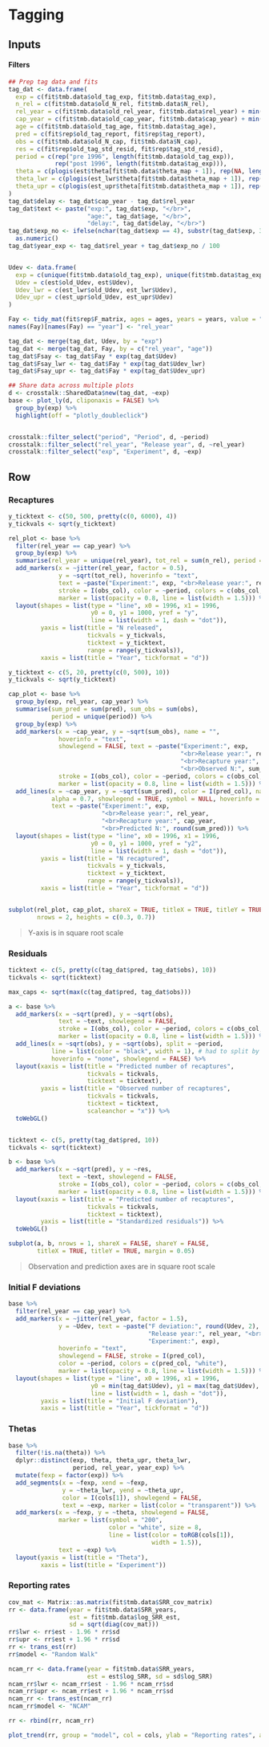 
Tagging
================================================================================


Inputs {.sidebar}
--------------------------------------------------------------------------------

#### **Filters**

```r

## Prep tag data and fits
tag_dat <- data.frame(
  exp = c(fit$tmb.data$old_tag_exp, fit$tmb.data$tag_exp),
  n_rel = c(fit$tmb.data$old_N_rel, fit$tmb.data$N_rel),
  rel_year = c(fit$tmb.data$old_rel_year, fit$tmb.data$rel_year) + min(years),
  cap_year = c(fit$tmb.data$old_cap_year, fit$tmb.data$cap_year) + min(years),
  age = c(fit$tmb.data$old_tag_age, fit$tmb.data$tag_age),
  pred = c(fit$rep$old_tag_report, fit$rep$tag_report),
  obs = c(fit$tmb.data$old_N_cap, fit$tmb.data$N_cap),
  res = c(fit$rep$old_tag_std_resid, fit$rep$tag_std_resid),
  period = c(rep("pre 1996", length(fit$tmb.data$old_tag_exp)),
             rep("post 1996", length(fit$tmb.data$tag_exp))),
  theta = c(plogis(est$theta[fit$tmb.data$theta_map + 1]), rep(NA, length(fit$tmb.data$tag_exp))),
  theta_lwr = c(plogis(est_lwr$theta[fit$tmb.data$theta_map + 1]), rep(NA, length(fit$tmb.data$tag_exp))),
  theta_upr = c(plogis(est_upr$theta[fit$tmb.data$theta_map + 1]), rep(NA, length(fit$tmb.data$tag_exp)))
)
tag_dat$delay <- tag_dat$cap_year - tag_dat$rel_year
tag_dat$text <- paste("exp:", tag_dat$exp, "</br>",
                      "age:", tag_dat$age, "</br>",
                      "delay:", tag_dat$delay, "</br>")
tag_dat$exp_no <- ifelse(nchar(tag_dat$exp == 4), substr(tag_dat$exp, 3, 4), substr(tag_dat$exp, 5, 6)) %>% 
  as.numeric()
tag_dat$year_exp <- tag_dat$rel_year + tag_dat$exp_no / 100


Udev <- data.frame(
  exp = c(unique(fit$tmb.data$old_tag_exp), unique(fit$tmb.data$tag_exp)),
  Udev = c(est$old_Udev, est$Udev),
  Udev_lwr = c(est_lwr$old_Udev, est_lwr$Udev),
  Udev_upr = c(est_upr$old_Udev, est_upr$Udev)
)

Fay <- tidy_mat(fit$rep$F_matrix, ages = ages, years = years, value = "Fay")
names(Fay)[names(Fay) == "year"] <- "rel_year"

tag_dat <- merge(tag_dat, Udev, by = "exp")
tag_dat <- merge(tag_dat, Fay, by = c("rel_year", "age"))
tag_dat$Fsay <- tag_dat$Fay * exp(tag_dat$Udev)
tag_dat$Fsay_lwr <- tag_dat$Fay * exp(tag_dat$Udev_lwr)
tag_dat$Fsay_upr <- tag_dat$Fay * exp(tag_dat$Udev_upr)

## Share data across multiple plots
d <- crosstalk::SharedData$new(tag_dat, ~exp)
base <- plot_ly(d, cliponaxis = FALSE) %>% 
  group_by(exp) %>% 
  highlight(off = "plotly_doubleclick")


crosstalk::filter_select("period", "Period", d, ~period)
crosstalk::filter_select("rel_year", "Release year", d, ~rel_year)
crosstalk::filter_select("exp", "Experiment", d, ~exp)


```


Row {.tabset}
--------------------------------------------------------------------------------

### Recaptures

```r

y_ticktext <- c(50, 500, pretty(c(0, 6000), 4))
y_tickvals <- sqrt(y_ticktext)

rel_plot <- base %>%
  filter(rel_year == cap_year) %>%
  group_by(exp) %>%
  summarise(rel_year = unique(rel_year), tot_rel = sum(n_rel), period = unique(period)) %>%
  add_markers(x = ~jitter(rel_year, factor = 0.5), 
              y = ~sqrt(tot_rel), hoverinfo = "text",
              text = ~paste("Experiment:", exp, "<br>Release year:", rel_year, "<br>N:", tot_rel),
              stroke = I(obs_col), color = ~period, colors = c(obs_col, "white"),
              marker = list(opacity = 0.8, line = list(width = 1.5))) %>%
  layout(shapes = list(type = "line", x0 = 1996, x1 = 1996,
                       y0 = 0, y1 = 1000, yref = "y",
                       line = list(width = 1, dash = "dot")),
         yaxis = list(title = "N released",
                      tickvals = y_tickvals,
                      ticktext = y_ticktext,
                      range = range(y_tickvals)),
         xaxis = list(title = "Year", tickformat = "d"))

y_ticktext <- c(5, 20, pretty(c(0, 500), 10))
y_tickvals <- sqrt(y_ticktext)

cap_plot <- base %>%
  group_by(exp, rel_year, cap_year) %>%
  summarise(sum_pred = sum(pred), sum_obs = sum(obs),
            period = unique(period)) %>%
  group_by(exp) %>%
  add_markers(x = ~cap_year, y = ~sqrt(sum_obs), name = "",
              hoverinfo = "text",
              showlegend = FALSE, text = ~paste("Experiment:", exp, 
                                                "<br>Release year:", rel_year, 
                                                "<br>Recapture year:", cap_year, 
                                                "<br>Observed N:", sum_obs),
              stroke = I(obs_col), color = ~period, colors = c(obs_col, "white"),
              marker = list(opacity = 0.8, line = list(width = 1.5))) %>%
  add_lines(x = ~cap_year, y = ~sqrt(sum_pred), color = I(pred_col), name = "Predicted",
            alpha = 0.7, showlegend = TRUE, symbol = NULL, hoverinfo = "text",
            text = ~paste("Experiment:", exp, 
                          "<br>Release year:", rel_year, 
                          "<br>Recapture year:", cap_year, 
                          "<br>Predicted N:", round(sum_pred))) %>%
  layout(shapes = list(type = "line", x0 = 1996, x1 = 1996,
                       y0 = 0, y1 = 1000, yref = "y2",
                       line = list(width = 1, dash = "dot")),
         yaxis = list(title = "N recaptured",
                      tickvals = y_tickvals,
                      ticktext = y_ticktext,
                      range = range(y_tickvals)),
         xaxis = list(title = "Year", tickformat = "d"))


subplot(rel_plot, cap_plot, shareX = TRUE, titleX = TRUE, titleY = TRUE,
        nrows = 2, heights = c(0.3, 0.7))


```

> Y-axis is in square root scale


### Residuals

```r

ticktext <- c(5, pretty(c(tag_dat$pred, tag_dat$obs), 10))
tickvals <- sqrt(ticktext)

max_caps <- sqrt(max(c(tag_dat$pred, tag_dat$obs)))

a <- base %>%
  add_markers(x = ~sqrt(pred), y = ~sqrt(obs),
              text = ~text, showlegend = FALSE,
              stroke = I(obs_col), color = ~period, colors = c(obs_col, "white"),
              marker = list(opacity = 0.8, line = list(width = 1.5))) %>%
  add_lines(x = ~sqrt(obs), y = ~sqrt(obs), split = ~period,
            line = list(color = "black", width = 1), # had to split by period to render line with WebGL (reason unknown)
            hoverinfo = "none", showlegend = FALSE) %>% 
  layout(xaxis = list(title = "Predicted number of recaptures",
                      tickvals = tickvals,
                      ticktext = ticktext),
         yaxis = list(title = "Observed number of recaptures",
                      tickvals = tickvals,
                      ticktext = ticktext,
                      scaleanchor = "x")) %>%
  toWebGL()


ticktext <- c(5, pretty(tag_dat$pred, 10))
tickvals <- sqrt(ticktext)

b <- base %>%
  add_markers(x = ~sqrt(pred), y = ~res,
              text = ~text, showlegend = FALSE,
              stroke = I(obs_col), color = ~period, colors = c(obs_col, "white"),
              marker = list(opacity = 0.8, line = list(width = 1.5))) %>%
  layout(xaxis = list(title = "Predicted number of recaptures",
                      tickvals = tickvals,
                      ticktext = ticktext),
         yaxis = list(title = "Standardized residuals")) %>% 
  toWebGL()

subplot(a, b, nrows = 1, shareX = FALSE, shareY = FALSE, 
        titleX = TRUE, titleY = TRUE, margin = 0.05)

```

> Observation and prediction axes are in square root scale


### Initial F deviations


```r

base %>%
  filter(rel_year == cap_year) %>%
  add_markers(x = ~jitter(rel_year, factor = 1.5), 
              y = ~Udev, text = ~paste("F deviation:", round(Udev, 2), "<br>",
                                       "Release year:", rel_year, "<br>",
                                       "Experiment:", exp),
              hoverinfo = "text",
              showlegend = FALSE, stroke = I(pred_col), 
              color = ~period, colors = c(pred_col, "white"),
              marker = list(opacity = 0.8, line = list(width = 1.5))) %>%
  layout(shapes = list(type = "line", x0 = 1996, x1 = 1996,
                       y0 = min(tag_dat$Udev), y1 = max(tag_dat$Udev),
                       line = list(width = 1, dash = "dot")),
         yaxis = list(title = "Initial F deviation"),
         xaxis = list(title = "Year", tickformat = "d"))

```


### Thetas

```r

base %>% 
  filter(!is.na(theta)) %>% 
  dplyr::distinct(exp, theta, theta_upr, theta_lwr, 
                  period, rel_year, year_exp) %>% 
  mutate(fexp = factor(exp)) %>% 
  add_segments(x = ~fexp, xend = ~fexp,
               y = ~theta_lwr, yend = ~theta_upr,
               color = I(cols[1]), showlegend = FALSE,
               text = ~exp, marker = list(color = "transparent")) %>%
  add_markers(x = ~fexp, y = ~theta, showlegend = FALSE,
              marker = list(symbol = "200", 
                            color = "white", size = 8,
                            line = list(color = toRGB(cols[1]),
                                        width = 1.5)),
              text = ~exp) %>% 
  layout(yaxis = list(title = "Theta"),
         xaxis = list(title = "Experiment"))

```


### Reporting rates

```r

cov_mat <- Matrix::as.matrix(fit$tmb.data$SRR_cov_matrix)
rr <- data.frame(year = fit$tmb.data$SRR_years,
                 est = fit$tmb.data$log_SRR_est,
                 sd = sqrt(diag(cov_mat)))
rr$lwr <- rr$est - 1.96 * rr$sd
rr$upr <- rr$est + 1.96 * rr$sd
rr <- trans_est(rr)
rr$model <- "Random Walk"

ncam_rr <- data.frame(year = fit$tmb.data$SRR_years,
                      est = est$log_SRR, sd = sd$log_SRR)
ncam_rr$lwr <- ncam_rr$est - 1.96 * ncam_rr$sd
ncam_rr$upr <- ncam_rr$est + 1.96 * ncam_rr$sd
ncam_rr <- trans_est(ncam_rr)
ncam_rr$model <- "NCAM"

rr <- rbind(rr, ncam_rr)

plot_trend(rr, group = "model", col = cols, ylab = "Reporting rates", annotate = TRUE)


```



